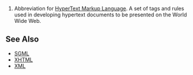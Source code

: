 #Abbreviation for [[w:HTML|HyperText Markup Language]]. A set of tags and rules used in developing hypertext documents to be presented on the World Wide Web.

==See Also==
*[[SGML]]
*[[XHTML]]
*[[XML]]